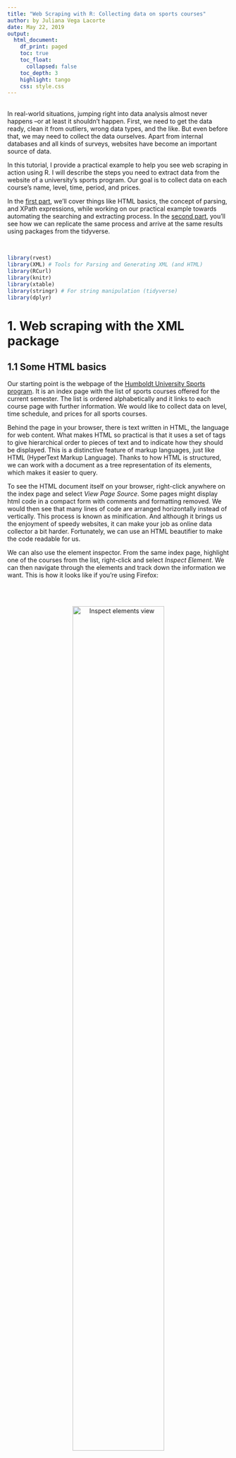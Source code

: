 ```yaml
---
title: "Web Scraping with R: Collecting data on sports courses"
author: by Juliana Vega Lacorte
date: May 22, 2019
output:
  html_document:
    df_print: paged
    toc: true
    toc_float:
      collapsed: false
    toc_depth: 3
    highlight: tango
    css: style.css
---
```

<br>
In real-world situations, jumping right into data analysis almost never happens --or at least it shouldn't happen. First, we need to get the data ready, clean it from outliers, wrong data types, and the like. But even before that, we may need to collect the data ourselves. Apart from internal databases and all kinds of surveys, websites have become an important source of data.  
 
In this tutorial, I provide a practical example to help you see web scraping in action using R. I will describe the steps you need to extract data from the website of a university's sports program. Our goal is to collect data on each course's name, level, time, period, and prices.   
 
In the [first part][1. Web scraping with the XML package], we'll cover things like HTML basics, the concept of parsing, and XPath expressions, while working on our practical example towards automating the searching and extracting process. In the [second part][2. Web scraping à la Tidyverse: rvest], you'll see how we can replicate the same process and arrive at the same results using packages from the tidyverse. 

<br>

```r
library(rvest)
library(XML) # Tools for Parsing and Generating XML (and HTML) 
library(RCurl)
library(knitr)
library(xtable)
library(stringr) # For string manipulation (tidyverse)
library(dplyr)

```


# 1. Web scraping with the XML package 

## 1.1 Some HTML basics


Our starting point is the webpage of the [Humboldt University Sports program](https://zeh2.zeh.hu-berlin.de/angebote/aktueller_zeitraum/). It is an index page with the list of sports courses offered for the current semester. The list is ordered alphabetically and it links to each course page with further information. We would like to collect data on level, time schedule, and prices for all sports courses.

Behind the page in your browser, there is text written in HTML, the language for web content. What makes HTML so practical is that it uses a set of tags to give hierarchical order to pieces of text and to indicate how they should be displayed. This is a distinctive feature of markup languages, just like HTML (HyperText Markup Language). Thanks to how HTML is structured, we can work with a document as a tree representation of its elements, which makes it easier to query. 


To see the HTML document itself on your browser, right-click anywhere on the index page and select *View Page Source*. Some pages might display html code in a compact form with comments and formatting removed. We would then see that many lines of code are arranged horizontally instead of vertically. This process is known as minification. And although it brings us the enjoyment of speedy websites, it can make your job as online data collector a bit harder. Fortunately, we can use an HTML beautifier to make the code readable for us. 



We can also use the element inspector. From the same index page, highlight one of the courses from the list, right-click and select *Inspect Element*. We can then navigate through the elements and track down the information we want. This is how it looks like if you're using Firefox:  

<br>  
<center>
![Inspect elements view](inspector.png){width=70%}
</center>
<br> 

An *element* in HTML is the combination of start tag `<tagname>`, closing tag `</tagname>`, and in-between content:`<div>I'm a section in some document</div>`. Elements have attributes, which give them meaning and context. Look at the image above, what elements contain the sports names? It's easy to see they are surrounded by `<a>` tags. These are anchor tags that associate text, for example 'Aikido', with a hyperlink to another page. The link is specified using the `href` attribute, here `href="Aikido.html"`. 
Note that the `<a>` tags are found inside `<dd>` tags, which are inside the `<dl>` tag, and so on. Elements nested inside one another is what establishes hierarchy, hence the tree structure we mentioned before. 


If you'd like to read more about HTML, I would recommend checking [w3schools' tutorials](https://www.w3schools.com/html/html_intro.asp). For an easy reference to HTML tags go to http://www.w3schools.com/tags. 


***


## 1.2 Importing HTML files into R

Let's come back to our practical example and start by getting the list of sports courses from the index page. We'll use `getURL()` from the RCurl package to access the website and bring the HTML document into R. In most cases, all we need to do is set the `url` argument to the web address. For example, the address of the index page stored in `husports_url`. In our case, we also need to add the argument `ssl.verifypeer = FALSE` to the function. This is because the website we are connecting to uses HTTPS, which is an encrypted connection. The encryption occurs under a SSL mechanism that first verifies the server's certificate and then proceeds with the connection. Unfortunately, RCurl sometimes fails to validate a certificate (even if a certificate is valid) and throws an error. If we trust the server, we can set *ssl.verifypeer* to FALSE and skip the layer of security. Although this approach works safely here, be cautious when implementing it in any other cases.

The imported html document is saved in `husports_html`. At this point, the document is just text and our object `husports_html` is of class character:

```r

library(RCurl)

husports_url <- "https://zeh2.zeh.hu-berlin.de/angebote/aktueller_zeitraum/"

husports_html <- getURL(husports_url, ssl.verifypeer = FALSE)

str(husports_html)
```


***

## 1.3 Parsing to interpret the tree structure


Even if we have the html code in our `husports_html` object, we still cannot make use of its html structure to further extract document parts. R needs to understand the tree structure in an object that reflects the hierarchy of the html file. This transformation from merely reading html content to interpreting it is known as parsing, and to do the job we need, well, a parser. 

Let's parse `husports_html` and store it in a new object called `husports` using `htmlParse()` from the XML package:


```r
library(XML)

husports <- htmlParse(file = husports_html)

str(husports)
```

Now we have a data object we can query, `husports`. In this object, html elements are represented as hierarchical nodes that R handles as lists. 

*Note on `htmlParse()`*: We are passing `husports_html` as `file` argument to the function. This is the HTML document we downloaded in the previous step. If you read the help page `?htmlParse`, you'll notice that the argument `file` can also be a URL, and you might be tempted to run the code `htmlParse(husport_url)`. Unfortunately, it will not work in our case. The reason has to do with communication protocols. Under the hood, `htmlParse(file = url)` makes the connection to the HTTP server and gets us the html file. Since HTTP pages are very common, this works in most web scraping cases. But our web page is delivered by HTTPS, a protocol *not* supported by htmlParse(). Many more protocols are supported by the RCurl package, which is why we use `getURL()` as a first step to get the html file we want. 

```r
# Protocols supported by the RCurl package
curlVersion()$protocols
```

***

## 1.4 Extracting information from the index page

### 1.4.1 Courses in the sports program

We'd like to know what courses are offered as part of the university's sports program. From inspecting the source code, we see that this information is located at the `<a>`nodes. To navigate through the nodes and extract their content we'll use `xpathSApply()` from the XML package. 

<br>
<center>
![a-nodes](anodes.png){width=70%}
</center>
<br>


`xpathSApply()` works on a parsed document: `husports` in our case. With the function's second argument, `path`, we'll define how to search for the node in our document, using what is called an XPath expression. 

XPath (short for XML Path) is a query language for processing and extracting parts from HTML/XML documents. The basic structure of an XPath expression looks very similar to a file location path. But instead of folders and subfolders in a directory, we have a hierarchical sequence of nodes. And just like in a file system, we can work with absolute and relative paths. With an absolute path, we need to describe the exact sequence of nodes starting at the root node, separating the elements by `/`. A relative path is less demanding: it doesn't have to start at the root node and it doesn't require the exact sequence of nodes. We can construct a relative path from any node to our target node by skipping nodes between them, indicating it with `//`.  

For example, to get to our `<a>` nodes we start with a relative path to the `<dl>` node (`"//dl"`). In comparison with an absolute path, this is eight nodes shorter in typing `"/html/body/div/div[7]/div[2]/div[2]/div/div/dl"`. From there on, giving the exact path costs no effort so we use an absolute path: `"/dd/a"`. 

Notice all the `<div>` elements involved in the (absolute) path to our target node. It's not uncommon to have many of the same elements in a webpage, but they can be distinguishable through their attributes. Thus, `<div class="navigation">` and  `<div class="content">` are both `<div>` elements defining two different sections in the document via the *class* attribute. The reason why we care about this is that we can write an XPath expression of the form `//div[@class='content']` to condition our selection based on *class* attribute. The conditioning statement inside square brackets is called the *predicate*. 

In our case, `//dl[@class='bs_menu']` means "find the `<dl>` node that has an attribute *class* with value *bs_menu*". 
 

```r
# Relative path
xpathSApply(husports, path = "//dl[@class='bs_menu']/dd/a")[3]
```

```r
# Absolute path
xpathSApply(husports, path = "/html/body/div/div[7]/div[2]/div[2]/div/div/dl/dd/a")[3]
```

`xpathSApply()` returns the complete node set that matches the XPath expression. By indexing with `[3]` we are accessing the third node in the set as an example.

At this point, our goal is to extract *only* the names of the courses. Luckily, there's a handy third argument in `xpathSApply()` that we can use to extract any node element: value, attribute, or attribute value. We simply pick any of the extractor functions available from the XML package. Here, setting `fun = xmlValue` will extract the text from our target nodes.

Let's finally get to it and create a character vector,`sports_program`, that holds all the sports listed on the index page:


```r
sports_program <- xpathSApply(
  husports, 
  "//dl[@class='bs_menu']/dd/a", 
  fun = xmlValue
) 

sports_program[1:5]

```

If you prefer an organized column, you can view `sports_program` as a data frame:  

```r
head(as.data.frame(sports_program))
```

```r
length(sports_program)
```

Our scraping strategy may not always be as efficient and error-free as we would like it to be. So let's do some quick check here. We may think we collected `r length(sports_program)` sports from the webpage, but take a look at the last element in `sports_program`:
  

```r
tail(sports_program, n = 1L)
```

This last element is not a sport but just a link to the remaining unbooked courses. It gets picked up because it belongs to the `<a>` nodes
we searched for with the XPath query `"//dl[@class='bs_menu']/dd/a"`. Given the structure of the webpage, there's no way to distinguish the last node from the rest --at least not via some attribute. What we can do is use XPath functions in the predicate to set the condition: "Bring all `<dd>` nodes except the last one". 

<br>
<center>
![](lastnode.png){width=70%}
</center>
<br>

The XPath function `last()` returns the total number of items in the processed node set. This helps if we don't know in advance how many nodes are included in the set. For example, we would use `/dd[227]` if we knew the last index position, but `/dd[last()]` if we didn't. 

Let's see how this predicate brings the `<dd>` node that appears on last position:

```r
xpathSApply(husports, "//dl[@class='bs_menu']/dd[last()]/a", fun = xmlValue) 
```

For the condition we intend to form, we'll need another XPath function, `position()`, which gives the index position of the node. Now we can add a predicate that reads: Select elements in the `<dd>` node set whose `position()` is not equal to the `last()` position. 


Here's the solution that allows us to extract all the sports listed on the index page *excluding the last* that is not a sport:

```r
sports_program <- xpathSApply(
  husports, 
  "//dl[@class='bs_menu']/dd[position()!=last()]/a", 
  xmlValue
) 

```

We should have now collected `r length(sports_program)` sports names, and the last element should be "Zumba":

```r
length(sports_program)

tail(sports_program, n = 1L)
```


***

### 1.4.2 Collecting links to all courses

We have extracted the names of the courses from our parsed document `husports`. From the same document, we can also gather the links to each of these courses. We will need the links later on to access the pages, import the HTML files, and extract information about each course.

The root purpose of `<a>` elements is to define links from one page to another. With this in mind, we can easily extract the `href` attribute from the selected nodes using `xmlGetAttr`:

```r
hrefs <- xpathSApply(
  husports,
  "//dl[@class='bs_menu']/dd[position()!=last()]/a", 
  xmlGetAttr, "href"
)

head(as.data.frame(hrefs))
```

Let's check if we have the same number of elements in `hrefs` as we have in `sports_program`, and if the last link refers to "Zumba":

```r
length(hrefs) == length(sports_program) 
tail(hrefs, n = 1L)
```

You probably noticed that our "links" dont't quite look like true links. Typing "_Aikido.html" in a browser won't get us anywhere. But they are the last (variable) part of each page's full URL. This means we can follow a pattern to form the links. We'll take care of that in the next section.  


***

## 1.5 Extracting data on sport courses

### 1.5.1 Importing and parsing several pages 

Our goal here is to write a function that automates the tasks of downloading and parsing HTML files from various pages. **We create a function**, `getCoursesHtml`, that will do the following: 

**1.** **Constructing URLs** for every course page. If you take a look at the webpage, you'll see that the URL of each course page is formed by attaching the names we stored in `hrefs` to our base URL `husports_url`. We can use `str_c()` from the stringr package to join the two character vectors into one:

```r
str_c(husports_url,hrefs[3])
```

**2.** **Importing the HTML documents** of all courses into R. We achieve this by applying the function `getURL()` to the list of URLs from the previous step.

**3.** **Parsing** the HTML documents and **saving** them in a list to be returned by the function. 
 

```r
getCoursesHtml <- function(pagename, baseurl) {
    require(stringr)
    require(RCurl)
    urls <- str_c(baseurl,pagename) # constructing direct links
    htmldocs <- getURL(urls, ssl.verifypeer = FALSE)  # importing html files
    courses_parsed <- lapply(htmldocs,htmlParse) # parsing
}
```

The arguments to the function are the vector of page names we collected in `hrefs`, and the URL of our index page in `husports_url`.

Applying the function will get us a list of `r length(hrefs)` **parsed html** documents:

```r
husports_htmls <- getCoursesHtml(hrefs, husports_url)

```
   
```r
typeof(husports_htmls)
length(husports_htmls)
```
Elements in our list are data objects we can query with `xpathSApply()`, just like we did with `husports`. For example, let's check the third element. This should refer to the Aikido course:
   
```r
str(husports_htmls[3])
```
   
To make a simple query, we can extract the name of the course, which appears as header at the course's page. If you inspect the page, [Aikido.html](https://zeh2.zeh.hu-berlin.de/angebote/aktueller_zeitraum/_Aikido.html), you'll identify what node we need to select:

```r
xpathSApply(
  husports_htmls[[3]], 
  "//div[@class='bs_head']",
  xmlValue
)
```

For a finishing touch to our list, we could give its elements clearer and more compact names:

```r
names(husports_htmls) <- sports_program

str(husports_htmls[1:3])
```


***

### 1.5.2 Filtering out free courses

Not all courses listed on the sports program have price information; some of them are free of charge. Since we ultimately want to gather a data set where price information is available, it makes sense to remove unnecessary documents from `husports_htmls` before moving to the data collection. It will also make our scraping strategy easier to implement since we can standardize the extraction tasks. 

One way to identify what courses are free of charge is to test the existence of a specific node. In courses with no cost, the HTML code reveals that there's a `<span>` node with attribute `title="free of charge"`. 

So far, we have employed `xpathSApply()` to return nodes and their elements. But we can also use XPath expressions and square brackets `[]` for indexing nodes directly. For example, the following code would select the first `span` element from the node set in the document *"Windsurfen | Freies Surfen"*:

```r
husports_htmls$`Windsurfen | Freies Surfen`["//span[@title='free of charge']"][1]
```

If the node does not exist, an empty node is returned :
 
```r
husports_htmls$Aikido["//span[@title='free of charge']"][1]

```

Using this pattern to select nodes, we employ `sapply()` to apply an anonymous function, `function(x) x["//span[@title='free of charge']"][1]` to all our documents in `husports_htmls`. As a result, we get a list with elements that either have the selected node or are NULL (because the node was not found). 

```r
# List of nodes
spanNodes <- sapply(
  husports_htmls, 
  function(x) x["//span[@title='free of charge']"][1]
)
                     
```

We then build a logical vector by testing if an element in `spanNodes` is not null, `!is.null(x)`. Elements that are not null are those with the "free of charge" node, which are the ones we want to exclude from the list. In our logical vector, these elements will be assigned TRUE. 


```r
# Logical vector, True if "free of charge"
spanNodes_free <- sapply(spanNodes, function(x) !is.null(x))
```


How many courses are free of charge? To get the answer, simply count how many TRUE values are in our logical vector:

```r
length(which(spanNodes_free))
```

Finally, we use our logical vector `spanNodes_free` to subset our list and exclude free courses:

```r
husports_htmls <- husports_htmls[!spanNodes_free]

length(husports_htmls)
```


***

### 1.5.3 Creating our function to extract data

Now that we have `r length(husports_htmls)` parsed documents ready to work with, it's time to put all our searching and extracting techniques into a function and get the information we need. The mechanics of our function `getData()` work as follows: 

**1.** **Sport's name, level, day, time, and period data** are easy to extract. They are all found in nodes with a specific class. For example, *time* is part of a `<td>` node with a class named `bs_szeit`. This obviously calls for `xpathSApply()` and the extractor function `xmlValue`. 

**2.** **Prices** are part of a `<div>` node with class `bs_tip`. There are four prices, one for each group segment (students, employees, alumni, external). The returned node set would look something like: "24/ 36/ 36/ 56 €24 EURfür Studierende36 ..". If we extract the node's value as it is, we'll get a chunk of text that we don't need. But if we do a bit of **preprocessing along with the extraction** , we can restrict the returned value to the characters before the currency symbol.
To implement it, we create our own customized function and pass it to the `fun` argument in `xpathSApply()`. This way, we let our function `cleanPrice()` take care of text manipulation. Using the `stringr` package, text characters are extracted with `str_sub(string, start, end)`. Here, `start = 1`, and `end` should equal the position of the last character we want to extract. Since we don't like to manually count characters' positions, we'll use `str_locate(string, pattern)` to track down the position of "€", and then substract one from the result to avoid extracting the symbol. Note that `str_locate()` returns both start and end positions as a matrix, so that `str_locate(xmlValue(x), "€")[,1]` is only selecting the "end" values.

**3.** Putting together a **data frame** of six variables is the last step in our function, which is straightforward using `data.frame()`. 
The only thing to watch for is that vectors must have equal length. Our object `sport_name` is a vector of length one, since there's only one sport name per course page. But on each page there could be several courses if different levels and schedules are offered. Let's say there are 10 Ballet courses. Then our vectors `level`, `day`, `time`, and so on, are ten elements long. As the data frame is formed, each vector's element becomes a row, so we need `sport_name` to have the same number of elements as the other vectors. Adding `Course = rep(sport_name, length(level))` does the trick.

```r
getData <- function(html_doc){
    
    sport_name <- xpathSApply(html_doc, "//div[@class='bs_head']", xmlValue)
    
    level <- xpathSApply(html_doc, "//td[@class='bs_sdet']", xmlValue)
    
    day <- xpathSApply(html_doc, "//td[@class='bs_stag']", xmlValue)
    
    time <- xpathSApply(html_doc, "//td[@class='bs_szeit']", xmlValue)
    
    period <- xpathSApply(html_doc, "//td[@class='bs_szr']/a", xmlValue)
    
    # Auxiliary function for preprocessing prices
    cleanPrice <- function(x){
      require(stringr)
      # Locate index number before euro symbol
      ends <- str_locate(xmlValue(x), "€")[,1] - 1
      # Extract based on start and end position
      prices <- str_sub(xmlValue(x), start = 1, end = ends)
      # Remove whitespace
      prices <- str_trim(prices, side = "right")
    }
    
    prices <- xpathSApply(html_doc,
                         "//div[@class='bs_tip']",
                         cleanPrice)
  
    # Data Frame 
    sports_df <- data.frame(Course = rep(sport_name, length(level)),
                           Level = level,
                           Day = day, 
                           Time = time,
                           Period = period,
                           Prices = prices,
                           stringsAsFactors = FALSE)
    
    return(sports_df)
    
  }
```

Let's use our function to extract data from Ballett courses: 

```r
getData(husports_htmls$Ballett)
```

As expected, the function returns a data frame with six variables and, in this case, `r nrow(getData(husports_htmls$Ballett))` rows. Now we want to gather the data from all courses. Since we already have a list of course pages, we use `lapply()` to run `getData()` on all pages and extract the information:

```r
husports_data_ls <- lapply(husports_htmls,getData)
```

As a result, we should have `r length(husports_data_ls)` data frames stored in our list object:

```r
husports_data_ls[1:3]

```

***

### 1.5.4 Organizing the data

Having a bunch of data frames inside a list object is not the optimal way to organize our data. We would prefer to put all the data we collected into one big data frame. That's why we'll stack all the data frames using `bind_rows()` from the dplyr package:

```r
library(dplyr)

husports_data <- bind_rows(husports_data_ls)

```

```r
glimpse(husports_data)
```

```r
tail(husports_data)
```

You can save the data as RData or as csv file:

```r

save(husports_data, file = "husports.RData")
save(husports_data, file = "husports.csv")

```

Our online data collection is finally done and we have a wonderful data frame of `r nrow(husports_data)` observations and 6 variables. Well, maybe it's not that wonderful considering there are still variables that shouldn't be of character type, prices should be split into four columns, and we need to deal with the mixed contents of the variable *Level*. Bottom line, there's plenty to do in terms of data cleaning. But we'll have to patiently wait for the next tutorial on that..


***

# 2. Web scraping à la Tidyverse: rvest 
    
## 2.1 Importing HTML files into R

When we worked with the XML package in the previous section, importing and parsing required two steps: accessing the website to import the HTML document with `getURL()`, and parsing it with `htmlParse()`. In the tidyverse, this can be accomplished in one step using `read_html()` from the rvest package. We only need to provide the URL of our target website (already stored in `husports_url`) and the function will take care of converting the URL into a connection, importing, and parsing the document. 

```r
library(xml2)

husports <- read_html(husports_url)

str(husports)
```

## 2.2 Extracting nodes with html_nodes()

We want to search and extract the sports names from our parsed document `husports_ti`. We already know this information resides on `<a>` nodes. To find them, we employ `html_nodes()` and the XPath expression we used before. Then we need to extract the values from the nodes. We can do this using the pipe operator `%>%` from magrittr, passing the node set as argument to the function `html_text()`. 


```r
library(rvest)
library(magrittr)

sports_program <- husports %>% 
                      # Locate nodes
                      html_nodes(xpath = "//dl[@class='bs_menu']/dd[position()!=last()]/a") %>% 
                      # Extract text
                      html_text() 

head(as.data.frame(sports_program))

```


## 2.3 Getting links to all courses

Extracting the links works very similar to how we obtained the sports names. But instead of using `html_teXT()`, we need `html_attr("href")` to extract the values of the attributes in the `<a>` nodes.

```r

hrefs <- husports %>% 
                # Locate nodes
                html_nodes(xpath = "//dl[@class='bs_menu']/dd[position()!=last()]/a") %>% 
                # Extract attribute                
                html_attr("href")
  

head(as.data.frame(hrefs))

```


## 2.4 Importing and parsing several pages

To gather the HTML documents of all courses we set up our function in the same way described in [1.5.1 Importing and parsing several pages]. The only difference is that with tidyverse tools we can write a more concise function. After appending each page name to our base url and form the full links, we use `map()` from the purrr package to apply `read_html()` to each element in `courses_parsed`. 


```r
getCoursesHtmlv2 <- function(pagename, baseurl) {
  require(purrr)
  require(stringr)
  # Construct direct links
  courses_parsed <- str_c(baseurl, pagename) %>% 
  # Import and parse
  map(read_html)
}
```

Let's apply our function on the list of page names `hrefs`. As a result, we get a list of parsed documents. 

```r
husports_htmls <- getCoursesHtmlv2(hrefs, husports_url)

names(husports_htmls) <- sports_program
```


```r
length(husports_htmls)
```

*Filtering out free courses*

From the `r length(husports_htmls)` courses, we want to exclude those that are free of charge. We can identify courses with no cost because their pages contain `<span>` nodes with attribute `title="free of charge"`. 

We know we can extract nodes with `html_nodes()`. So we'll use the `map()` function to extract the "free of charge" nodes from each of the documents in our `husports_htmls` list. Free courses will have at least one of these nodes, while the rest will have zero. Based on this fact, we would get the length of each node set and create a logical vector to test if the length is different form zero. The lengths are stored in `freeNodes_length`:

```r
freeNodes_length <- map(
  husports_htmls, 
  html_nodes, 
  xpath = "//span[@title='free of charge']"
  ) %>% 
  map(length)

# A free course has length different from 0
freeNodes_length[40]

```

The condition `freeNodes_length != 0` goes through each element in the vector and evaluates to TRUE if a value is different from zero, FALSE if it's zero. As a result, we have a logical vector `freecourses` to flag cases of free courses. 

```r
# Logical vector, TRUE if "free of charge"
freecourses <- freeNodes_length != 0
  
# A free course should have value TRUE
freecourses[40]
```

So how do we exclude those free courses? We just subset our `husports_htmls` with a logical index `[!freecourses]` that reads "no free courses":

```r
husports_htmls <- husports_htmls[!freecourses]
length(husports_htmls)
```

We have now `r length(husports_htmls)` courses in our list, exactly the same result we got in [1.5.2 Filtering out free courses].

***


## 2.5 Extracting data on sport courses

Creating **our own function** `getData2` will help us keep an automatic process of data extraction. The function gathers the sport's name, level, day, time, period, and prices from each of the courses in our list. 

The extra steps in making the object `prices` are intended to process the contents of the node set and avoid extracting irrelevant text. Recall that the four prices we need are contained in the characters before the currency symbol. To extract them, we use `str_extract()` from the sringr package. Then, `str_trim()` will get rid of the white space at the end of the string.  


To describe the `"24/ 36/ 36/ 56 €"` string pattern, we can use the regular expression `.*€`, which matches any single character appearing zero or more times followed by an euro symbol. However, we only want to extract the part that's *before* the euro symbol. What we need is to combine our regular expression with a *look-around* assertion. More precisely, a *positive look-ahead* assertion which matches something followed by something else (e.g. euro symbol) without including the latter in the matching result. For example, `p(?=€)` matches a p that is followed by €, without including the € part. 

The last part of our function simply puts together a data frame just as we did in [Section 1.5.3][1.5.3 Creating our function to extract data], except that we are actually creating a tibble, which is a modern version of the data frame. Among other things, `tibble()` does not convert strings into factors (so we don't need the argument stringsAsFactors = FALSE), and it recycles inputs of length 1 (helpful for our object `sport_name`). 

```r
getData2 <- function(html_doc){
    
    sport_name <- html_doc %>% 
      html_nodes(xpath = "//div[@class='bs_head']") %>% 
      html_text()
    
    level <- html_doc %>% 
      html_nodes(xpath = "//td[@class='bs_sdet']") %>% 
      html_text()

    day <- html_doc %>% 
      html_nodes(xpath = "//td[@class='bs_stag']") %>% 
      html_text()

    time <- html_doc %>% 
      html_nodes(xpath = "//td[@class='bs_szeit']") %>% 
      html_text()

    period <- html_doc %>% 
      html_nodes(xpath = "//td[@class='bs_szr']/a") %>% 
      html_text()

    prices <- html_doc %>% 
      html_nodes(xpath = "//div[@class='bs_tip']") %>% 
      html_text() %>% 
      # Extract matching pattern
      str_extract(".*(?=€)") %>% 
      # Remove whitespace
      str_trim(side = "right")

  
    # Data Frame 
    sports_df <- tibble(Course = sport_name,
                           Level = level,
                           Day = day, 
                           Time = time,
                           Period = period,
                           Prices = prices
                        )
    
    return(sports_df)
    
  }
```

Let's test our function on one of the courses: 

```r
getData2(husports_htmls$Ballett)
```

Applying our function to each of the documents in `husports_htmls` using `map()` would return a list of data frames. Instead, by using `map_dfr()` we get a data frame based on row-binding individual data frames. This is a shorter alternative to using `lapply()` and `bind_rows()` as in section [1.5.4 Organizing the data]. 

```r
library(dplyr)

husports_data <- husports_htmls %>% 
                    map_dfr(getData2) 
                   
```


```r
glimpse(husports_data)
```

```r
tail(husports_data)
```

Our data frame has `r nrow(husports_data)` observations and 6 variables. In terms of web scraping our job is done. And we have seen how any of the two strategies showed here --[1. Web scraping with the XML package] and [2. Web scraping à la Tidyverse: rvest] results in the same data frame at the end. 

***
<br>
<center>Thank you!</center>
<center>Juliana Vega Lacorte</center>
<center>
![](email.png){width=15%}
</center>
<br>

***

# References

* Munyert, S. et. al.(2014) *Automated Data Collection with R: A Practical Guide to Web Scraping and Text Mining*. 1st ed. Wiley Publishing.

* https://cran.r-project.org/web/packages/XML/XML.pdf

* https://cran.r-project.org/web/packages/RCurl/RCurl.pdf

* https://cran.r-project.org/web/packages/rvest/rvest.pdf

* https://stringr.tidyverse.org/articles/regular-expressions.html

* https://cran.r-project.org/web/packages/dplyr/dplyr.pdf

* https://www.w3schools.com/html/






